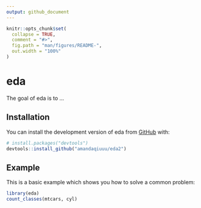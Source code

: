 ```yaml
---
output: github_document
---
```


<!-- README.md is generated from README.Rmd. Please edit that file -->

```r
knitr::opts_chunk$set(
  collapse = TRUE,
  comment = "#>",
  fig.path = "man/figures/README-",
  out.width = "100%"
)
```

# eda

<!-- badges: start -->
<!-- badges: end -->

The goal of eda is to ...

## Installation

You can install the development version of eda from [GitHub](https://github.com/) with:

``` r
# install.packages("devtools")
devtools::install_github("amandaqiuuu/eda2")
```

## Example

This is a basic example which shows you how to solve a common problem:

```r
library(eda)
count_classes(mtcars, cyl)
```


